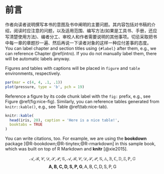# 前言 {#preface}

作者向读者说明撰写本书的意图及书中阐明的主要问题。其内容包括对书稿的介绍，阅读时应注意的问题，以及适用范围、编写方法(如果是工具书、手册，还应写清楚使用方法)、编者分工、审校人和作者需要说明的其他事项。切忌采取把书中每一章的章题抄一遍、然后再说一下读者对象的这样一种应付差事的态度。 You can label chapter and section titles using `{#label}` after them, e.g., we can reference Chapter \@ref(intro). If you do not manually label them, there will be automatic labels anyway.

Figures and tables with captions will be placed in `figure` and `table` environments, respectively.

```r
par(mar = c(4, 4, .1, .1))
plot(pressure, type = 'b', pch = 19)
```

Reference a figure by its code chunk label with the `fig:` prefix, e.g., see Figure \@ref(fig:nice-fig). Similarly, you can reference tables generated from `knitr::kable()`, e.g., see Table \@ref(tab:nice-tab).

```r
knitr::kable(
  head(iris, 20), caption = 'Here is a nice table!',
  booktabs = TRUE
)
```

You can write citations, too. For example, we are using the **bookdown** package [@R-bookdown;@R-tinytex;@R-rmarkdown] in this sample book, which was built on top of R Markdown and **knitr** [@xie2015].


$$\mathcal{A,B,C,D,S,P,G},\mathscr{A,B,C,D,S,P,G},\mathbb{A,B,C,D,S,P,G}$$
$$\mathbf{A,B,C,D,S,P,G},\mathsf{A,B,C,D,S,P,G}$$
